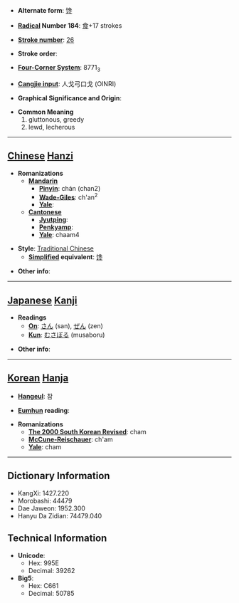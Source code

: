 * '''Alternate form''': [[馋]]

* '''[[Wiktionary:Chinese radical index| Radical]] Number 184''': [[Wiktionary:Chinese radical index 食|食]]+17 strokes

* '''[[Wiktionary:Chinese total strokes index|Stroke number]]''': [[Wiktionary:Chinese total strokes index 26|26]]

* '''Stroke order''': 

* '''[[Wiktionary:Chinese four corner index|Four-Corner System]]''': 8771<sub>3</sub>

* '''[[Wiktionary:Chinese Cangjie index|Cangjie input]]''': 人戈弓口戈 (OINRI)

* '''Graphical Significance and Origin''': 

* '''Common Meaning'''
*#gluttonous, greedy
*# lewd, lecherous


----

== [[Chinese]] [[Hanzi]] ==

* '''Romanizations'''
** '''[[Mandarin]]'''
*** '''[[Pinyin]]''': chán (chan2)
*** '''[[Wade-Giles]]''': ch'an<sup>2</sup>
*** '''[[Yale]]''': 
** '''[[Cantonese]]'''
*** '''[[Jyutping]]''':
*** '''[[Penkyamp]]''': 
*** '''[[Yale]]''': chaam4

* '''Style''': [[Traditional Chinese]] 
** '''[[Simplified Chinese|Simplified]] equivalent''': [[馋]]

* '''Other info''': 

----

== [[Japanese]] [[Kanji]] ==

* '''Readings'''
** '''[[On]]''': [[さん]] (san), [[ぜん]] (zen)
** '''[[Kun]]''': [[むさぼる]] (musaboru)

* '''Other info''':  

----

== [[Korean]] [[Hanja]] ==

* '''[[Hangeul]]''': 참

* '''[[Eumhun]] reading''': 

* '''Romanizations'''
** '''[[The 2000 South Korean Revised Romanization|The 2000 South Korean Revised]]''': cham
** '''[[McCune-Reischauer]]''': ch'am
** '''[[Yale]]''': cham

----

== Dictionary Information ==

* KangXi: 1427.220
* Morobashi: 44479
* Dae Jaweon: 1952.300
* Hanyu Da Zidian: 74479.040

== Technical Information ==

* '''Unicode''':
** Hex: 995E
** Decimal: 39262
* '''Big5''':
** Hex: C661
** Decimal: 50785